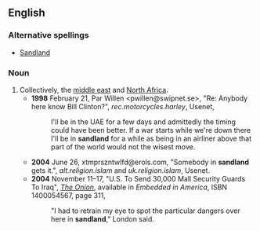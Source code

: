 ==English==
===Alternative spellings===
*[[Sandland]]
===Noun===
{{en-noun|-|sg=[[sand]][[land]]}}
#Collectively, the [[middle east]] and [[North Africa]].
#*'''1998''' February 21, Par Willen <pwillen@swipnet.se>, "Re: Anybody here know Bill Clinton?", ''rec.motorcycles.harley'', Usenet,
#*:I'll be in the UAE for a few days and admittedly the timing could have been better. If a war starts while we're down there I'll be in '''sandland''' for a while as being in an airliner above that part of the world would not the wisest move.
#*'''2004''' June 26, xtmprszntwlfd@erols.com, "Somebody in '''sandland''' gets it.", ''alt.religion.islam'' and ''uk.religion.islam'', Usenet.
#*'''2004''' November 11–17, "U.S. To Send 30,000 Mall Security Guards To Iraq",<!--"To" sic--> ''[[w:The Onion|The Onion]]'', available in ''Embedded in America'', ISBN 1400054567, page 311,
#*:"I had to retrain my eye to spot the particular dangers over here in '''sandland'''," London said.